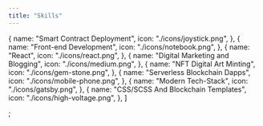```yaml
---
title: "Skills"
---
```


  {
    name: "Smart Contract Deployment",
    icon: "./icons/joystick.png",
  },
  {
    name: "Front-end Development",
    icon: "./icons/notebook.png",
  },
  {
    name: "React",
    icon: "./icons/react.png",
  },
  {
    name: "Digital Marketing and Blogging",
    icon: "./icons/medium.png",
  },
  {
    name: "NFT Digital Art Minting",
    icon: "./icons/gem-stone.png",
  },
  {
    name: "Serverless Blockchain Dapps",
    icon: "./icons/mobile-phone.png",
  },
  {
    name: "Modern Tech-Stack",
    icon: "./icons/gatsby.png",
  },
  {
    name: "CSS/SCSS And Blockchain Templates",
    icon: "./icons/high-voltage.png",
  },
]

;
